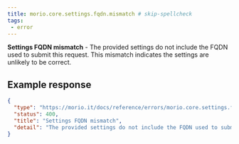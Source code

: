 ```yaml
---
title: morio.core.settings.fqdn.mismatch # skip-spellcheck
tags:
 - error
---
```



<!-- MORIO_AUTO_GENERATED_CONTENT_STARTS - Manual changes made below will be overwritten skip-spellcheck -->
__Settings FQDN mismatch__ - The provided settings do not include the FQDN used to submit this request. This mismatch indicates the settings are unlikely to be correct.
<!-- MORIO_AUTO_GENERATED_CONTENT_ENDS - Manual changes made above will be overwritten skip-spellcheck -->


<!-- MORIO_AUTO_GENERATED_CONTENT_STARTS - Manual changes made below will be overwritten skip-spellcheck -->
## Example response

```json
{
  "type": "https://morio.it/docs/reference/errors/morio.core.settings.fqdn.mismatch",
  "status": 400,
  "title": "Settings FQDN mismatch",
  "detail": "The provided settings do not include the FQDN used to submit this request. This mismatch indicates the settings are unlikely to be correct."
}
```
<!-- MORIO_AUTO_GENERATED_CONTENT_ENDS - Manual changes made above will be overwritten skip-spellcheck -->
